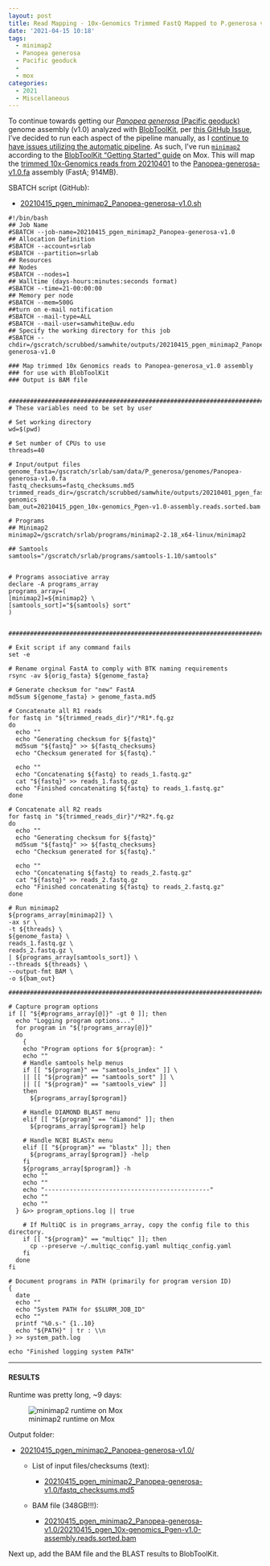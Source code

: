 ```yaml
---
layout: post
title: Read Mapping - 10x-Genomics Trimmed FastQ Mapped to P.generosa v1.0 Assembly Using Minimap2 for BlobToolKit on Mox
date: '2021-04-15 10:18'
tags: 
  - minimap2
  - Panopea generosa
  - Pacific geoduck
  - 
  - mox
categories: 
  - 2021
  - Miscellaneous
---
```

To continue towards getting our [_Panopea generosa_ (Pacific geoduck)](http://en.wikipedia.org/wiki/Geoduck) genome assembly (v1.0) analyzed with [BlobToolKit](https://blobtoolkit.genomehubs.org/), per [this GitHub Issue](https://github.com/RobertsLab/resources/issues/1118), I've decided to run each aspect of the pipeline manually, as I [continue to have issues utilizing the automatic pipeline](https://github.com/blobtoolkit/insdc-pipeline/issues/9). As such, I've run [`minimap2`](https://github.com/lh3/minimap2) according to the [BlobToolKit "Getting Started" guide](https://blobtoolkit.genomehubs.org/blobtools2/blobtools2-tutorials/getting-started-with-blobtools2/) on Mox. This will map the [trimmed 10x-Genomics reads from 20210401](https://robertslab.github.io/sams-notebook/2021/04/01/Trimming-P.generosa-10x-Genomics-HiC-FastQs-with-fastp-on-Mox.html) to the [Panopea-generosa-v1.0.fa](https://gannet.fish.washington.edu/Atumefaciens/20191105_swoose_pgen_v074_renaming/Panopea-generosa-v1.0.fa) assembly (FastA; 914MB).

SBATCH script (GitHub):

- [20210415_pgen_minimap2_Panopea-generosa-v1.0.sh](https://github.com/RobertsLab/sams-notebook/blob/master/sbatch_scripts/20210415_pgen_minimap2_Panopea-generosa-v1.0.sh)

```shell
#!/bin/bash
## Job Name
#SBATCH --job-name=20210415_pgen_minimap2_Panopea-generosa-v1.0
## Allocation Definition
#SBATCH --account=srlab
#SBATCH --partition=srlab
## Resources
## Nodes
#SBATCH --nodes=1
## Walltime (days-hours:minutes:seconds format)
#SBATCH --time=21-00:00:00
## Memory per node
#SBATCH --mem=500G
##turn on e-mail notification
#SBATCH --mail-type=ALL
#SBATCH --mail-user=samwhite@uw.edu
## Specify the working directory for this job
#SBATCH --chdir=/gscratch/scrubbed/samwhite/outputs/20210415_pgen_minimap2_Panopea-generosa-v1.0

### Map trimmed 10x Genomics reads to Panopea-generosa_v1.0 assembly
### for use with BlobToolKit
### Output is BAM file


###################################################################################
# These variables need to be set by user

# Set working directory
wd=$(pwd)

# Set number of CPUs to use
threads=40

# Input/output files
genome_fasta=/gscratch/srlab/sam/data/P_generosa/genomes/Panopea-generosa-v1.0.fa
fastq_checksums=fastq_checksums.md5
trimmed_reads_dir=/gscratch/scrubbed/samwhite/outputs/20210401_pgen_fastp_10x-genomics
bam_out=20210415_pgen_10x-genomics_Pgen-v1.0-assembly.reads.sorted.bam

# Programs
## Minimap2
minimap2=/gscratch/srlab/programs/minimap2-2.18_x64-linux/minimap2

## Samtools
samtools="/gscratch/srlab/programs/samtools-1.10/samtools"


# Programs associative array
declare -A programs_array
programs_array=(
[minimap2]=${minimap2} \
[samtools_sort]="${samtools} sort"
)


###################################################################################

# Exit script if any command fails
set -e

# Rename orginal FastA to comply with BTK naming requirements
rsync -av ${orig_fasta} ${genome_fasta}

# Generate checksum for "new" FastA
md5sum ${genome_fasta} > genome_fasta.md5

# Concatenate all R1 reads
for fastq in "${trimmed_reads_dir}"/*R1*.fq.gz
do
  echo ""
  echo "Generating checksum for ${fastq}"
  md5sum "${fastq}" >> ${fastq_checksums}
  echo "Checksum generated for ${fastq}."

  echo ""
  echo "Concatenating ${fastq} to reads_1.fastq.gz"
  cat "${fastq}" >> reads_1.fastq.gz
  echo "Finished concatenating ${fastq} to reads_1.fastq.gz"
done

# Concatenate all R2 reads
for fastq in "${trimmed_reads_dir}"/*R2*.fq.gz
do
  echo ""
  echo "Generating checksum for ${fastq}"
  md5sum "${fastq}" >> ${fastq_checksums}
  echo "Checksum generated for ${fastq}."

  echo ""
  echo "Concatenating ${fastq} to reads_2.fastq.gz"
  cat "${fastq}" >> reads_2.fastq.gz
  echo "Finished concatenating ${fastq} to reads_2.fastq.gz"
done

# Run minimap2
${programs_array[minimap2]} \
-ax sr \
-t ${threads} \
${genome_fasta} \
reads_1.fastq.gz \
reads_2.fastq.gz \
| ${programs_array[samtools_sort]} \
--threads ${threads} \
--output-fmt BAM \
-o ${bam_out}

###################################################################################

# Capture program options
if [[ "${#programs_array[@]}" -gt 0 ]]; then
  echo "Logging program options..."
  for program in "${!programs_array[@]}"
  do
    {
    echo "Program options for ${program}: "
    echo ""
    # Handle samtools help menus
    if [[ "${program}" == "samtools_index" ]] \
    || [[ "${program}" == "samtools_sort" ]] \
    || [[ "${program}" == "samtools_view" ]]
    then
      ${programs_array[$program]}

    # Handle DIAMOND BLAST menu
    elif [[ "${program}" == "diamond" ]]; then
      ${programs_array[$program]} help

    # Handle NCBI BLASTx menu
    elif [[ "${program}" == "blastx" ]]; then
      ${programs_array[$program]} -help
    fi
    ${programs_array[$program]} -h
    echo ""
    echo ""
    echo "----------------------------------------------"
    echo ""
    echo ""
  } &>> program_options.log || true

    # If MultiQC is in programs_array, copy the config file to this directory.
    if [[ "${program}" == "multiqc" ]]; then
      cp --preserve ~/.multiqc_config.yaml multiqc_config.yaml
    fi
  done
fi

# Document programs in PATH (primarily for program version ID)
{
  date
  echo ""
  echo "System PATH for $SLURM_JOB_ID"
  echo ""
  printf "%0.s-" {1..10}
  echo "${PATH}" | tr : \\n
} >> system_path.log

echo "Finished logging system PATH"
```


---

#### RESULTS

Runtime was pretty long, ~9 days:

![minimap2 runtime on Mox](https://github.com/RobertsLab/sams-notebook/blob/master/images/screencaps/20210415_pgen_minimap2_Panopea-generosa-v1.0_runtime.png?raw=true)

Output folder:

- [20210415_pgen_minimap2_Panopea-generosa-v1.0/](https://gannet.fish.washington.edu/Atumefaciens/20210415_pgen_minimap2_Panopea-generosa-v1.0/)

  - List of input files/checksums (text):

    - [20210415_pgen_minimap2_Panopea-generosa-v1.0/fastq_checksums.md5](https://gannet.fish.washington.edu/Atumefaciens/20210415_pgen_minimap2_Panopea-generosa-v1.0/fastq_checksums.md5)

  - BAM file (348GB!!!):

    - [20210415_pgen_minimap2_Panopea-generosa-v1.0/20210415_pgen_10x-genomics_Pgen-v1.0-assembly.reads.sorted.bam](https://gannet.fish.washington.edu/Atumefaciens/20210415_pgen_minimap2_Panopea-generosa-v1.0/20210415_pgen_10x-genomics_Pgen-v1.0-assembly.reads.sorted.bam)


Next up, add the BAM file and the BLAST results to BlobToolKit.